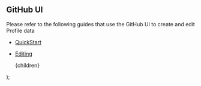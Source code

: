 
## GitHub UI

Please refer to the following guides that use the GitHub UI to create and edit Profile data

- [QuickStart](/docs/quickstart)
- [Editing](/docs/how-to-guides/editing)

  <DocsLayout title="LinkFree Deevelopment in GitHub UI Documentation">
    {children}
  </DocsLayout>
);
